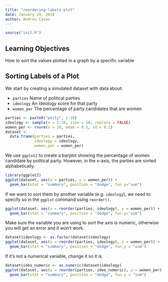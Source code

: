 ```yaml
---
title: "reordering-labels-plot"
date: January 29, 2016
author: Andreu Casas
---
```


```r
source("init.R")
```

## Learning Objectives
How to sort the values plotted in a graph by a specific variable

## Sorting Labels of a Plot
We start by creating a simulated dataset with data about:

- `parties` Name of political parties
- `ideology` An ideology score for that party
- `women_per` The percentage of party candidates that are women

```r
parties <- paste0("party", 1:10)
ideology <- sample(x = 1:10, size = 10, replace = FALSE)
women_per <- rnorm(n = 10, mean = 0.5, sd = 0.2)
dataset <-
  data.frame(parties = parties,
             ideology = ideology,
             women_per = women_per)
```

We use `ggplot2` to create a barplot showing the percentage of women candidate by political party. However, in the x-axis, the parties are sorted alphabetically.
```r
library(ggplot2)
ggplot(dataset, aes(x = parties, y = women_per)) +
  geom_bar(stat = "summary", position = "dodge", fun.y="sum")
```

If we want to sort them by another variable (e.g. `ideology`), we need to specify so in the `ggplot` command using `reorder()`.
```r
ggplot(dataset, aes(x = reorder(parties, ideology), y = women_per)) +
  geom_bar(stat = "summary", position = "dodge", fun.y="sum")
```

Make sure the variable you are using to sort the axis is numeric, otherwise you will get an error and it won't work.
```r
dataset$ideology <- as.factor(dataset$ideology)
ggplot(dataset, aes(x = reorder(parties, ideology), y = women_per)) +
  geom_bar(stat = "summary", position = "dodge", fun.y = "sum")
```

If it's not a numerical variable, change it so it is.
```r
dataset$ideo_numeric <- as.numeric(dataset$ideology)
ggplot(dataset, aes(x = reorder(parties, ideo_numeric), y = women_per)) +
  geom_bar(stat = "summary", position = "dodge", fun.y = "sum")
```
